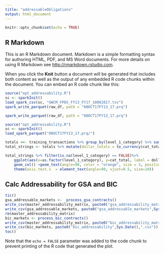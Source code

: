 ```yaml
---
title: "addressableObligations"
output: html_document
---
```


```r
knitr::opts_chunk$set(echo = TRUE)
```

## R Markdown

This is an R Markdown document. Markdown is a simple formatting syntax for authoring HTML, PDF, and MS Word documents. For more details on using R Markdown see <http://rmarkdown.rstudio.com>.

When you click the **Knit** button a document will be generated that includes both content as well as the output of any embedded R code chunks within the document. You can embed an R code chunk like this:

```r
source("opt_addressability.R")
sc <- sparkInit()
load_spark_csv(sc, "GWCM_FPDS_FY13_FY17_10082017.tsv")
spark_write_parquet(raw_df, path = "08OCT17FY13_17.prq")
```

```r
spark_write_parquet(raw_df, path = "08OCT17FY13_17.prq")
```

```r
source("opt_addressability.R")
sc <- sparkInit()
load_spark_parquet("08OCT17FY13_17.prq/")

```

```r
totals <<- training_transactions %>% group_by(level_1_category) %>% summarise(cat_total = sum(dollars_obligated)) %>% collect()
total_strings <- totals %>% mutate(dollar_totals = to_currency(cat_total, currency_symbol = "$", symbol_first = TRUE, group_size = 3, group_delim = ",", decimal_size = 2,decimal_delim = ".")) %>% collect()                                                                                                     

total_strings %>% filter(is.na(level_1_category) == FALSE)%>%
    ggplot(aes(x=as.factor(level_1_category), y=cat_total, label = dollar_totals) ) + 
    geom_col() +geom_text(angle=90, color = "orange", size = 3, position = position_stack(vjust = 0.5))+
    theme(axis.text.x  = element_text(angle=90, vjust=0.5, size=10))
```
## Calc Addressability for GSA and BIC

```r
tic()
gsa_addressable_markets <-  process_gsa_contracts()
write_csv(master_addressability_matrix, paste0("gsa_addressability_matrix",Sys.Date(),".csv"))
write_csv(gsa_addressable_markets, paste0("gsa_addressable_markets",Sys.Date(),".csv"))
rm(master_addressability_matrix)
bic_markets <- process_bic_contracts()
write_csv(master_addressability_matrix, paste0("bic_addressability_matrix",Sys.Date(),".csv"))
write_csv(bic_markets, paste0("bic_addressability",Sys.Date(),".csv"))
toc()


```

Note that the `echo = FALSE` parameter was added to the code chunk to prevent printing of the R code that generated the plot.

```r
  
```


